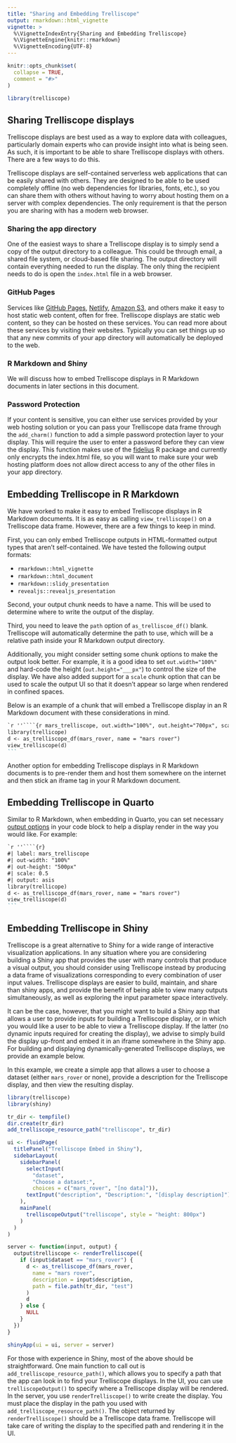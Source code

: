 ```yaml
---
title: "Sharing and Embedding Trelliscope"
output: rmarkdown::html_vignette
vignette: >
  %\VignetteIndexEntry{Sharing and Embedding Trelliscope}
  %\VignetteEngine{knitr::rmarkdown}
  %\VignetteEncoding{UTF-8}
---
```


```r
knitr::opts_chunk$set(
  collapse = TRUE,
  comment = "#>"
)
```

```r
library(trelliscope)
```

## Sharing Trelliscope displays

Trelliscope displays are best used as a way to explore data with colleagues, particularly domain experts who can provide insight into what is being seen. As such, it is important to be able to share Trelliscope displays with others. There are a few ways to do this.

Trelliscope displays are self-contained serverless web applications that can be easily shared with others. They are designed to be able to be used completely offline (no web dependencies for libraries, fonts, etc.), so you can share them with others without having to worry about hosting them on a server with complex dependencies. The only requirement is that the person you are sharing with has a modern web browser.

### Sharing the app directory

One of the easiest ways to share a Trelliscope display is to simply send a copy of the output directory to a colleague. This could be through email, a shared file system, or cloud-based file sharing. The output directory will contain everything needed to run the display. The only thing the recipient needs to do is open the `index.html` file in a web browser.

### GitHub Pages

Services like [GitHub Pages](https://pages.github.com), [Netlify](https://www.netlify.com), [Amazon S3](https://aws.amazon.com/s3/), and others make it easy to host static web content, often for free. Trelliscope displays are static web content, so they can be hosted on these services. You can read more about these services by visiting their websites. Typically you can set things up so that any new commits of your app directory will automatically be deployed to the web.

### R Markdown and Shiny

We will discuss how to embed Trelliscope displays in R Markdown documents in later sections in this document.

### Password Protection

If your content is sensitive, you can either use services provided by your web hosting solution or you can pass your Trelliscope data frame through the `add_charm()` function to add a simple password protection layer to your display. This will require the user to enter a password before they can view the display. This function makes use of the [fidelius](https://mattwarkentin.github.io/fidelius/) R package and currently only encrypts the index.html file, so you will want to make sure your web hosting platform does not allow direct access to any of the other files in your app directory.

## Embedding Trelliscope in R Markdown

We have worked to make it easy to embed Trelliscope displays in R Markdown documents. It is as easy as calling `view_trelliscope()` on a Trelliscope data frame. However, there are a few things to keep in mind.

First, you can only embed Trelliscope outputs in HTML-formatted output types that aren't self-contained. We have tested the following output formats:

- `rmarkdown::html_vignette`
- `rmarkdown::html_document`
- `rmarkdown::slidy_presentation`
- `revealjs::revealjs_presentation`

Second, your output chunk needs to have a name. This will be used to determine where to write the output of the display.

Third, you need to leave the `path` option of `as_trelliscoe_df()` blank. Trelliscope will automatically determine the path to use, which will be a relative path inside your R Markdown output directory.

Additionally, you might consider setting some chunk options to make the output look better. For example, it is a good idea to set `out.width="100%"` and hard-code the height (`out.height="___px"`) to control the size of the display. We have also added support for a `scale` chunk option that can be used to scale the output UI so that it doesn't appear so large when rendered in confined spaces.

Below is an example of a chunk that will embed a Trelliscope display in an R Markdown document with these considerations in mind.


````markdown
`r ''````{r mars_trelliscope, out.width="100%", out.height="700px", scale=0.5}
library(trellicope)
d <- as_trelliscope_df(mars_rover, name = "mars rover")
view_trelliscope(d)
```
````

Another option for embedding Trelliscope displays in R Markdown documents is to pre-render them and host them somewhere on the internet and then stick an iframe tag in your R Markdown document.

## Embedding Trelliscope in Quarto

Similar to R Markdown, when embedding in Quarto, you can set necessary [output options](https://quarto.org/docs/computations/execution-options.html#output-options) in your code block to help a display render in the way you would like. For example:

````markdown
`r ''````{r}
#| label: mars_trelliscope
#| out-width: "100%"
#| out-height: "500px"
#| scale: 0.5
#| output: asis
library(trellicope)
d <- as_trelliscope_df(mars_rover, name = "mars rover")
view_trelliscope(d)
```
````

## Embedding Trelliscope in Shiny

Trelliscope is a great alternative to Shiny for a wide range of interactive visualization applications. In any situation where you are considering building a Shiny app that provides the user with many controls that produce a visual output, you should consider using Trelliscope instead by producing a data frame of visualizations corresponding to every combination of user input values. Trelliscope displays are easier to build, maintain, and share than shiny apps, and provide the benefit of being able to view many outputs simultaneously, as well as exploring the input parameter space interactively.

It can be the case, however, that you might want to build a Shiny app that allows a user to provide inputs for building a Trelliscope display, or in which you would like a user to be able to view a Trelliscope display. If the latter (no dynamic inputs required for creating the display), we advise to simply build the display up-front and embed it in an iframe somewhere in the Shiny app. For building and displaying dynamically-generated Trelliscope displays, we provide an example below.

In this example, we create a simple app that allows a user to choose a dataset (either `mars_rover` or none), provide a description for the Trelliscope display, and then view the resulting display.

```r
library(trelliscope)
library(shiny)

tr_dir <- tempfile()
dir.create(tr_dir)
add_trelliscope_resource_path("trelliscope", tr_dir)

ui <- fluidPage(
  titlePanel("Trelliscope Embed in Shiny"),
  sidebarLayout(
    sidebarPanel(
      selectInput(
        "dataset",
        "Choose a dataset:",
        choices = c("mars_rover", "[no data]")),
      textInput("description", "Description:", "[display description]")
    ),
    mainPanel(
      trelliscopeOutput("trelliscope", style = "height: 800px")
    )
  )
)

server <- function(input, output) {
  output$trelliscope <- renderTrelliscope({
    if (input$dataset == "mars_rover") {
      d <- as_trelliscope_df(mars_rover,
        name = "mars rover",
        description = input$description,
        path = file.path(tr_dir, "test")
      )
      d
    } else {
      NULL
    }
  })
}

shinyApp(ui = ui, server = server)
```

For those with experience in Shiny, most of the above should be straightforward. One main function to call out is `add_trelliscope_resource_path()`, which allows you to specify a path that the app can look in to find your Trelliscope displays. In the UI, you can use `trelliscopeOutput()` to specify where a Trelliscope display will be rendered. In the server, you use `renderTrelliscope()` to write create the display. You must place the display in the path you used with `add_trelliscope_resource_path()`. The object returned by `renderTrelliscope()` should be a Trelliscope data frame. Trelliscope will take care of writing the display to the specified path and rendering it in the UI.
